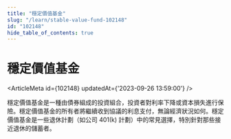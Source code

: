```yaml
---
title: "穩定價值基金"
slug: "/learn/stable-value-fund-102148"
id: "102148"
hide_table_of_contents: true
---
```



# 穩定價值基金

<ArticleMeta id={102148} updatedAt={'2023-09-26 13:59:00'} />
<div className='border-solid border-b border-t-0 my-4 border-[var(--ifm-color-gray-300)]' />

穩定價值基金是一種由債券組成的投資組合，投資者對利率下降或資本損失進行保險。穩定價值基金的所有者將繼續收到協議的利息支付，無論經濟狀況如何。穩定價值基金是一些退休計劃（如公司 401(k) 計劃）中的常見選擇，特別針對那些接近退休的儲蓄者。
